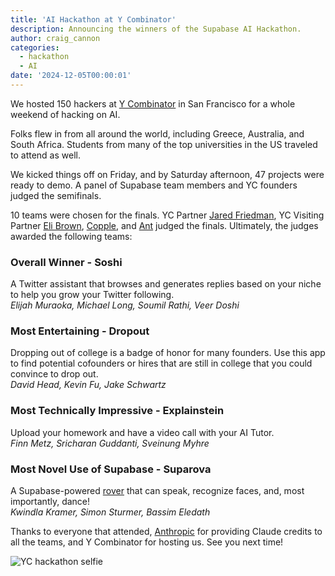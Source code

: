 ```yaml
---
title: 'AI Hackathon at Y Combinator'
description: Announcing the winners of the Supabase AI Hackathon.
author: craig_cannon
categories:
  - hackathon
  - AI
date: '2024-12-05T00:00:01'
---
```


We hosted 150 hackers at [Y Combinator](https://www.ycombinator.com) in San Francisco for a whole weekend of hacking on AI.

Folks flew in from all around the world, including Greece, Australia, and South Africa. Students from many of the top universities in the US traveled to attend as well.

We kicked things off on Friday, and by Saturday afternoon, 47 projects were ready to demo. A panel of Supabase team members and YC founders judged the semifinals.

10 teams were chosen for the finals. YC Partner [Jared Friedman](https://x.com/snowmaker), YC Visiting Partner [Eli Brown](https://x.com/iechoic), [Copple](https://x.com/kiwicopple), and [Ant](https://x.com/AntWilson) judged the finals. Ultimately, the judges awarded the following teams:

### **Overall Winner - Soshi**  
A Twitter assistant that browses and generates replies based on your niche to help you grow your Twitter following.  
*Elijah Muraoka, Michael Long, Soumil Rathi, Veer Doshi*

### **Most Entertaining - Dropout**  
Dropping out of college is a badge of honor for many founders. Use this app to find potential cofounders or hires that are still in college that you could convince to drop out.  
*David Head, Kevin Fu, Jake Schwartz*

### **Most Technically Impressive - Explainstein**  
Upload your homework and have a video call with your AI Tutor.  
*Finn Metz, Sricharan Guddanti, Sveinung Myhre*

### **Most Novel Use of Supabase - Suparova**  
A Supabase-powered [rover](https://www.amazon.com/HIWONDER-Raspberry-Vision-Mecanum-Progamming/dp/B0CCYKGQZB) that can speak, recognize faces, and, most importantly, dance!  
*Kwindla Kramer, Simon Sturmer, Bassim Eledath*

Thanks to everyone that attended, [Anthropic](https://www.anthropic.com) for providing Claude credits to all the teams, and Y Combinator for hosting us. See you next time!

<Img
  alt="YC hackathon selfie"
  src="/images/blog/2024-12-05-ai-hackathon-at-y-combinator/yc-hackathon-selfie.jpg"
/>
